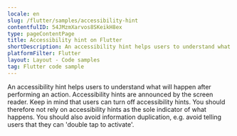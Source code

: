 ```yaml
---
locale: en
slug: /flutter/samples/accessibility-hint
contentfulID: 54JMzmXarvos8SKeikH8ex
type: pageContentPage
title: Accessibility hint on Flutter
shortDescription: An accessibility hint helps users to understand what will happen after performing an action.
platformFilter: Flutter
layout: Layout - Code samples
tag: Flutter code sample
---
```


An accessibility hint helps users to understand what will happen after performing an action. Accessibility hints are announced by the screen reader. Keep in mind that users can turn off accessibility hints. You should therefore not rely on accessibility hints as the sole indicator of what happens. You should also avoid information duplication, e.g. avoid telling users that they can 'double tap to activate'.

<CodeSample id="accessibility-hint" locale="en" platform="flutter"/>